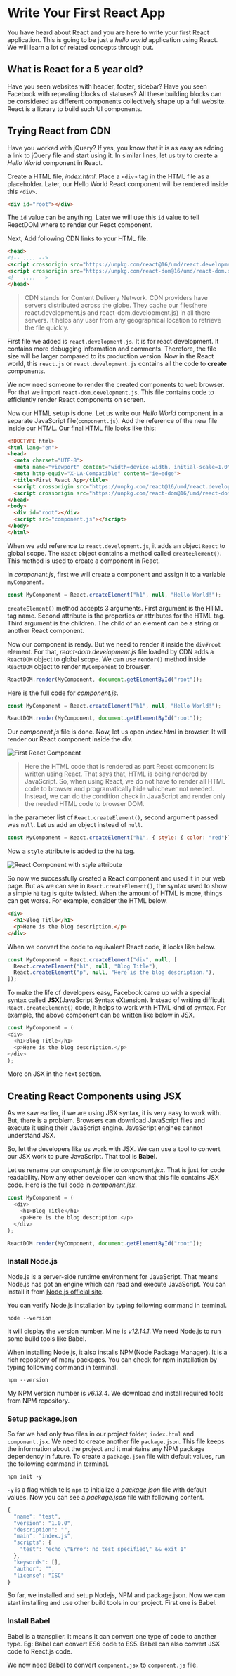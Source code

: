 

<Layout>
<SEO title="Write Your First React App" />
<JSLayout>

# Write Your First React App

You have heard about React and you are here to write your first React application. This is going to be just a _hello world_ application using React. We will learn a lot of related concepts through out.

## What is React for a 5 year old?

Have you seen websites with header, footer, sidebar? Have you seen Facebook with repeating blocks of statuses?
All these building blocks can be considered as different components collectively shape up a full website. React is a library to build such UI components.

## Trying React from CDN

Have you worked with jQuery? If yes, you know that it is as easy as adding a link to jQuery file and start using it. In similar lines, let us try to create a _Hello World_ component in React.

Create a HTML file, _index.html_. Place a `<div>` tag in the HTML file as a placeholder. Later, our Hello World React component will be rendered inside this `<div>`.

```html
<div id="root"></div>
```

The `id` value can be anything. Later we will use this `id` value to tell ReactDOM where to render our React component.

Next, Add following CDN links to your HTML file.

```html
<head>
<!-- .... -->
<script crossorigin src="https://unpkg.com/react@16/umd/react.development.js"></script>
<script crossorigin src="https://unpkg.com/react-dom@16/umd/react-dom.development.js"></script>
<!-- .... -->
</head>
```

> CDN stands for Content Delivery Network. CDN providers have servers distributed across the globe. They cache our files(here react.development.js and react-dom.development.js) in all there servers. It helps any user from any geographical location to retrieve the file quickly.

First file we added is `react.development.js`. It is for react development. It contains more debugging information and comments. Therefore, the file size will be larger compared to its production version. Now in the React world, this `react.js` or `react.development.js` contains all the code to __create__ components.

We now need someone to render the created components to web browser. For that we import `react-dom.development.js`. This file contains code to efficiently render React components on screen.

Now our HTML setup is done. Let us write our _Hello World_ component in a separate JavaScript file(`component.js`). Add the reference of the new file inside our HTML. Our final HTML file looks like this:

```html
<!DOCTYPE html>
<html lang="en">
<head>
  <meta charset="UTF-8">
  <meta name="viewport" content="width=device-width, initial-scale=1.0">
  <meta http-equiv="X-UA-Compatible" content="ie=edge">
  <title>First React App</title>
  <script crossorigin src="https://unpkg.com/react@16/umd/react.development.js"></script>
  <script crossorigin src="https://unpkg.com/react-dom@16/umd/react-dom.development.js"></script>
</head>
<body>
  <div id="root"></div>
  <script src="component.js"></script>
</body>
</html>
```

When we add reference to `react.development.js`, it adds an object `React` to global scope. The `React` object contains a method called `createElement()`. This method is used to create a component in React.

In _component.js_, first we will create a component and assign it to a variable `myComponent`.

```javascript
const MyComponent = React.createElement("h1", null, "Hello World!");
```

`createElement()` method accepts 3 arguments. First argument is the HTML tag name. Second attribute is the properties or attributes for the HTML tag. Third argument is the children. The child of an element can be a string or another React component.

Now our component is ready. But we need to render it inside the `div#root` element. For that, _react-dom.development.js_ file loaded by CDN adds a `ReactDOM` object to global scope. We can use `render()` method inside `ReactDOM` object to render `MyComponent` to browser.

```javascript
ReactDOM.render(MyComponent, document.getElementById("root"));
```

Here is the full code for _component.js_.

```javascript
const MyComponent = React.createElement("h1", null, "Hello World!");

ReactDOM.render(MyComponent, document.getElementById("root"));
```

Our _component.js_ file is done. Now, let us open _index.html_ in browser. It will render our React component inside the div.

<Image src={imgFirstComponent} alt="First React Component" />

> Here the HTML code that is rendered as part React component is written using React. That says that, HTML is being rendered by JavaScript. So, when using React, we do not have to render all HTML code to browser and programatically hide whichever not needed. Instead, we can do the condition check in JavaScript and render only the needed HTML code to browser DOM.

In the parameter list of `React.createElement()`, second argument passed was `null`. Let us add an object instead of `null`.

```javascript
const MyComponent = React.createElement("h1", { style: { color: "red"}}, "Hello World!");
```

Now a `style` attribute is added to the `h1` tag.

<Image src={imgComponentWithStyle} alt="React Component with style attribute" />

So now we successfully created a React component and used it in our web page. But as we can see in `React.createElement()`, the syntax used to show a simple `h1` tag is quite twisted. When the amount of HTML is more, things can get worse. For example, consider the HTML below.

```html
<div>
  <h1>Blog Title</h1>
  <p>Here is the blog description.</p>
</div>
```

When we convert the code to equivalent React code, it looks like below.

```javascript
const MyComponent = React.createElement("div", null, [
  React.createElement("h1", null, "Blog Title"),
  React.createElement("p", null, "Here is the blog description."),
]);
```

To make the life of developers easy, Facebook came up with a special syntax called __JSX__(JavaScript Syntax eXtension). Instead of writing difficult `React.createElement()` code, it helps to work with HTML kind of syntax. For example, the above component can be written like below in JSX.

```javascript
const MyComponent = (
<div>
  <h1>Blog Title</h1>
  <p>Here is the blog description.</p>
</div>
);
```

More on JSX in the next section.

## Creating React Components using JSX

As we saw earlier, if we are using JSX syntax, it is very easy to work with. But, there is a problem. Browsers can download JavaScript files and execute it using their JavaScript engine. JavaScript engines cannot understand JSX.

So, let the developers like us work with JSX. We can use a tool to convert our JSX work to pure JavaScript. That tool is __Babel__.

Let us rename our _component.js_ file to _component.jsx_. That is just for code readability. Now any other developer can know that this file contains JSX code. Here is the full code in _component.jsx_.

```javascript
const MyComponent = (
  <div>
    <h1>Blog Title</h1>
    <p>Here is the blog description.</p>
  </div>
);

ReactDOM.render(MyComponent, document.getElementById("root"));
```

### Install Node.js

Node.js is a server-side runtime environment for JavaScript. That means Node.js has got an engine which can read and execute JavaScript. You can install it from [Node.js official site](https://nodejs.org/en/download/).

You can verify Node.js installation by typing following command in terminal.

```
node --version
```

It will display the version number. Mine is _v12.14.1_. We need Node.js to run some build tools like Babel.

When installing Node.js, it also installs NPM(Node Package Manager). It is a rich repository of many packages. You can check for npm installation by typing following command in terminal.

```
npm --version
```

My NPM version number is _v6.13.4_. We download and install required tools from NPM repository.

### Setup package.json

So far we had only two files in our project folder, `index.html` and `component.jsx`. We need to create another file `package.json`. This file keeps the information about the project and it maintains any NPM package dependency in future. To create a `package.json` file with default values, run the following command in terminal.

```
npm init -y
```

`-y` is a flag which tells `npm` to initialize a _package.json_ file with default values. Now you can see a _package.json_ file with following content.

```javascript
{
  "name": "test",
  "version": "1.0.0",
  "description": "",
  "main": "index.js",
  "scripts": {
    "test": "echo \"Error: no test specified\" && exit 1"
  },
  "keywords": [],
  "author": "",
  "license": "ISC"
}
```

So far, we installed and setup Nodejs, NPM and package.json. Now we can start installing and use other build tools in our project. First one is Babel.

### Install Babel

Babel is a transpiler. It means it can convert one type of code to another type. Eg: Babel can convert ES6 code to ES5. Babel can also convert JSX code to React.js code.

We now need Babel to convert `component.jsx` to `component.js` file.



</JSLayout>
</Layout>